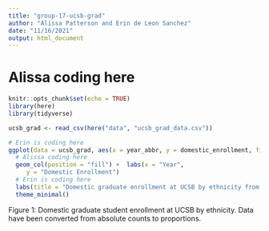 ```yaml
---
title: "group-17-ucsb-grad"
author: "Alissa Patterson and Erin de Leon Sanchez"
date: "11/16/2021"
output: html_document
---
```

# Alissa coding here
```r
knitr::opts_chunk$set(echo = TRUE)
library(here)
library(tidyverse)
```

```r
ucsb_grad <- read_csv(here("data", "ucsb_grad_data.csv"))
```

```r
# Erin is coding here 
ggplot(data = ucsb_grad, aes(x = year_abbr, y = domestic_enrollment, fill = ethnicity)) +
  # Alissa coding here
  geom_col(position = "fill") +  labs(x = "Year",
     y = "Domestic Enrollment")
  # Erin is coding here 
  labs(title = "Domestic graduate enrollment at UCSB by ethnicity from 2008-2019", caption = "Data from UCSB Office of Budget and Planning Campus Profiles") +
  theme_minimal()

```

Figure 1: Domestic graduate student enrollment at UCSB by ethnicity. Data have been converted from absolute counts to proportions.
